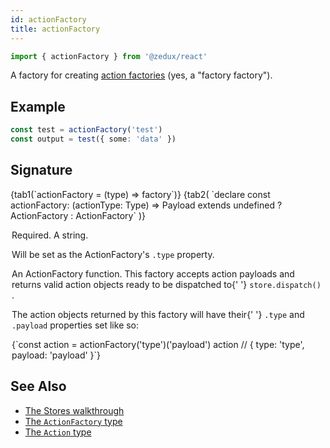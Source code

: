 ```yaml
---
id: actionFactory
title: actionFactory
---
```



```ts
import { actionFactory } from '@zedux/react'
```

A factory for creating [action factories](../types/ActionFactory) (yes, a "factory factory").

## Example

```ts live resultVar=output
const test = actionFactory('test')
const output = test({ some: 'data' })
```

## Signature

<Tabs>
  {tab1(`actionFactory = (type) => factory`)}
  {tab2(
    `declare const actionFactory: <Payload = undefined, Type extends string = string>(actionType: Type) => Payload extends undefined ? ActionFactory<undefined, Type> : ActionFactory<Payload, Type>`
  )}
</Tabs>

<Legend>
  <Item name="type">
    <p>Required. A string.</p>
    <p>
      Will be set as the ActionFactory's <code>.type</code> property.
    </p>
  </Item>
  <Item name="Returns">
    <p>
      An <Link to="../types/ActionFactory">ActionFactory</Link> function. This
      factory accepts action payloads and returns valid action objects ready to
      be dispatched to{' '}
      <Link to="../classes/Store#dispatch">
        <code>store.dispatch()</code>
      </Link>
      .
    </p>
    <p>
      The action objects returned by this factory will have their{' '}
      <code>.type</code> and <code>.payload</code> properties set like so:
    </p>
    <Ts>{`const action = actionFactory('type')('payload')
action // { type: 'type', payload: 'payload' }`}</Ts>
  </Item>
</Legend>

## See Also

- [The Stores walkthrough](../../walkthrough/stores)
- [The `ActionFactory` type](../types/ActionFactory)
- [The `Action` type](../types/Action)
